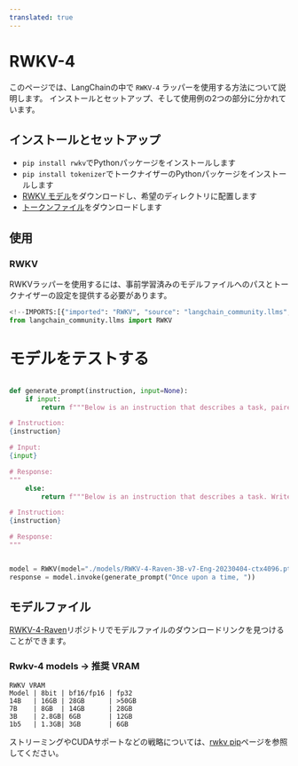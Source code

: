```yaml
---
translated: true
---
```


# RWKV-4

このページでは、LangChainの中で `RWKV-4` ラッパーを使用する方法について説明します。
インストールとセットアップ、そして使用例の2つの部分に分かれています。

## インストールとセットアップ

- `pip install rwkv`でPythonパッケージをインストールします
- `pip install tokenizer`でトークナイザーのPythonパッケージをインストールします
- [RWKV モデル](https://huggingface.co/BlinkDL/rwkv-4-raven/tree/main)をダウンロードし、希望のディレクトリに配置します
- [トークンファイル](https://raw.githubusercontent.com/BlinkDL/ChatRWKV/main/20B_tokenizer.json)をダウンロードします

## 使用

### RWKV

RWKVラッパーを使用するには、事前学習済みのモデルファイルへのパスとトークナイザーの設定を提供する必要があります。

```python
<!--IMPORTS:[{"imported": "RWKV", "source": "langchain_community.llms", "docs": "https://api.python.langchain.com/en/latest/llms/langchain_community.llms.rwkv.RWKV.html", "title": "RWKV-4"}]-->
from langchain_community.llms import RWKV
```

# モデルをテストする

```python

def generate_prompt(instruction, input=None):
    if input:
        return f"""Below is an instruction that describes a task, paired with an input that provides further context. Write a response that appropriately completes the request.

# Instruction:
{instruction}

# Input:
{input}

# Response:
"""
    else:
        return f"""Below is an instruction that describes a task. Write a response that appropriately completes the request.

# Instruction:
{instruction}

# Response:
"""


model = RWKV(model="./models/RWKV-4-Raven-3B-v7-Eng-20230404-ctx4096.pth", strategy="cpu fp32", tokens_path="./rwkv/20B_tokenizer.json")
response = model.invoke(generate_prompt("Once upon a time, "))
```

## モデルファイル

[RWKV-4-Raven](https://huggingface.co/BlinkDL/rwkv-4-raven/tree/main)リポジトリでモデルファイルのダウンロードリンクを見つけることができます。

### Rwkv-4 models -> 推奨 VRAM

```text
RWKV VRAM
Model | 8bit | bf16/fp16 | fp32
14B   | 16GB | 28GB      | >50GB
7B    | 8GB  | 14GB      | 28GB
3B    | 2.8GB| 6GB       | 12GB
1b5   | 1.3GB| 3GB       | 6GB
```

ストリーミングやCUDAサポートなどの戦略については、[rwkv pip](https://pypi.org/project/rwkv/)ページを参照してください。
